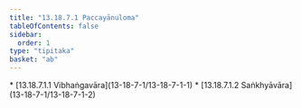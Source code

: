 ```yaml
---
title: "13.18.7.1 Paccayānuloma"
tableOfContents: false
sidebar:
  order: 1
type: "tipitaka"
basket: "ab"
---
```



<DynamicBreadcrumb />



<TableOfContents>
* [13.18.7.1.1 Vibhaṅgavāra](13-18-7-1/13-18-7-1-1)
* [13.18.7.1.2 Saṅkhyāvāra](13-18-7-1/13-18-7-1-2)
</TableOfContents>